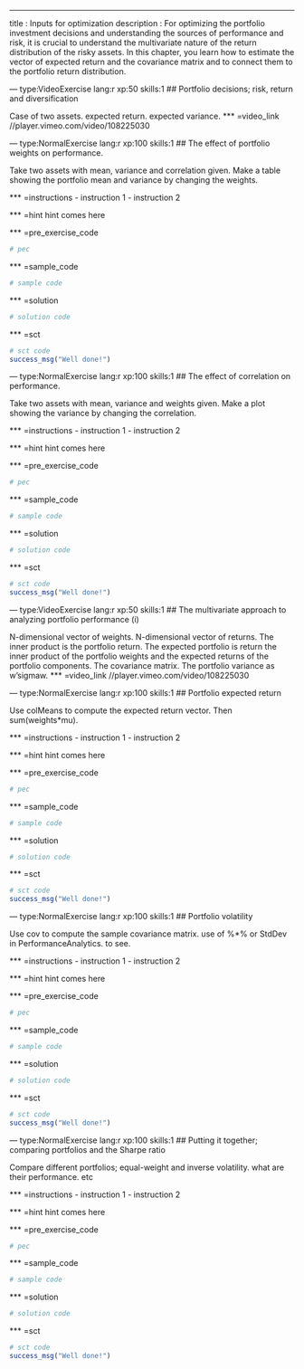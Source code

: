 ---
title       : Inputs for optimization
description : For optimizing the portfolio investment decisions and understanding the sources of performance and risk, it is crucial to understand the multivariate nature of the return distribution of the risky assets.  In this chapter, you learn how to estimate the vector of expected return and the covariance matrix and to connect them to the portfolio return distribution. 

--- type:VideoExercise lang:r xp:50 skills:1
## Portfolio decisions; risk, return and diversification

Case of two assets. expected return. expected variance.
*** =video_link
//player.vimeo.com/video/108225030

--- type:NormalExercise lang:r xp:100 skills:1
## The effect of portfolio weights on performance.

Take two assets with mean, variance and correlation given. Make a table showing the portfolio mean and variance by changing the weights.

*** =instructions
- instruction 1
- instruction 2

*** =hint
hint comes here

*** =pre_exercise_code
```r
# pec
```

*** =sample_code
```r
# sample code
```

*** =solution
```r
# solution code
```

*** =sct
```r
# sct code
success_msg("Well done!")
```

--- type:NormalExercise lang:r xp:100 skills:1
## The effect of correlation on performance.

Take two assets with mean, variance and weights given. Make a plot showing the variance by changing the correlation.

*** =instructions
- instruction 1
- instruction 2

*** =hint
hint comes here

*** =pre_exercise_code
```r
# pec
```

*** =sample_code
```r
# sample code
```

*** =solution
```r
# solution code
```

*** =sct
```r
# sct code
success_msg("Well done!")
```

--- type:VideoExercise lang:r xp:50 skills:1
## The multivariate approach to analyzing portfolio performance (i)

N-dimensional vector of weights. N-dimensional vector of returns. The inner product is the portfolio return. The expected  portfolio is return the inner product of the portfolio weights and the expected returns of the portfolio components. The covariance matrix. The portfolio variance as w'sigmaw.
*** =video_link
//player.vimeo.com/video/108225030

--- type:NormalExercise lang:r xp:100 skills:1
## Portfolio expected return

Use colMeans to compute the expected return vector. Then sum(weights*mu).

*** =instructions
- instruction 1
- instruction 2

*** =hint
hint comes here

*** =pre_exercise_code
```r
# pec
```

*** =sample_code
```r
# sample code
```

*** =solution
```r
# solution code
```

*** =sct
```r
# sct code
success_msg("Well done!")
```

--- type:NormalExercise lang:r xp:100 skills:1
## Portfolio volatility

Use cov to compute the sample covariance matrix. use of %*% or StdDev in PerformanceAnalytics. to see.

*** =instructions
- instruction 1
- instruction 2

*** =hint
hint comes here

*** =pre_exercise_code
```r
# pec
```

*** =sample_code
```r
# sample code
```

*** =solution
```r
# solution code
```

*** =sct
```r
# sct code
success_msg("Well done!")
```

--- type:NormalExercise lang:r xp:100 skills:1
## Putting it together; comparing portfolios  and the Sharpe ratio

Compare different portfolios; equal-weight and inverse volatility. what are their performance. etc

*** =instructions
- instruction 1
- instruction 2

*** =hint
hint comes here

*** =pre_exercise_code
```r
# pec
```

*** =sample_code
```r
# sample code
```

*** =solution
```r
# solution code
```

*** =sct
```r
# sct code
success_msg("Well done!")
```

